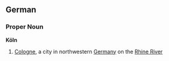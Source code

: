 ==German==
===Proper Noun===
'''Köln'''

# [[Cologne]], a city in northwestern [[Germany]] on the [[Rhine River]]